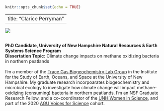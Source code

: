 
```r
knitr::opts_chunk$set(echo = TRUE)
```
---
title: "Clarice Perryman"
---

<div class = "row">
  
<div class = "col-md-3">
![](/Users/Clarice/Personal_Site/CPerryman_Headshot.jpg)

</div>
  
<div class = "col-md-9">
<br>
__PhD Candidate, University of New Hampshire Natural Resources & Earth Systems Science Program__ 
<br>__Dissertation Topic:__ Climate change impacts on methane oxidizing bacteria in northern peatlands  
<br>I'm a member of the [Trace Gas Biogeochemistry Lab Group](https://eos.unh.edu/earth-systems-research-center/research-earth-systems-research-center/about-trace-gas-biogeochemistry-group) in the Institute for the Study of Earth, Oceans, and Space at the University of New Hampshire. My graduate research incorpoarates biogeochemistry and microbial ecology to investigate how climate change will impact methane-oxidizing (consuming) bacteria in northern peatlands. I'm an NSF Graduate Research Fellow, and a co-coordinator of the [UNH Women in Science](https://twitter.com/UNH_WIS), and part of the 2020 [AGU Voices for Science](https://www.agu.org/Share-and-Advocate/Share/Sharing-science-network/Voices-for-science) cohort.
</div>
</div>




